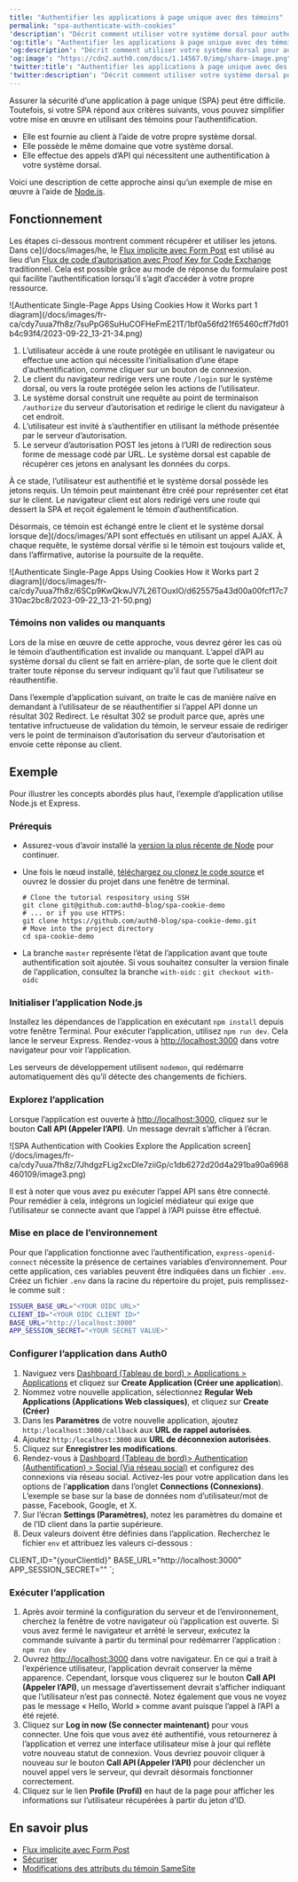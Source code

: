 ```yaml
---
title: "Authentifier les applications à page unique avec des témoins"
permalink: "spa-authenticate-with-cookies"
'description': "Décrit comment utiliser votre système dorsal pour authentifier une application à page unique (SPA) avec des témoins."
'og:title': "Authentifier les applications à page unique avec des témoins"
'og:description': "Décrit comment utiliser votre système dorsal pour authentifier une application à page unique (SPA) avec des témoins."
'og:image': "https://cdn2.auth0.com/docs/1.14567.0/img/share-image.png"
'twitter:title': "Authentifier les applications à page unique avec des témoins"
'twitter:description': "Décrit comment utiliser votre système dorsal pour authentifier une application à page unique (SPA) avec des témoins."
---
```



Assurer la sécurité d’une application à page unique (SPA) peut être difficile. Toutefois, si votre SPA répond aux critères suivants, vous pouvez simplifier votre mise en œuvre en utilisant des témoins pour l’authentification.

* Elle est fournie au client à l’aide de votre propre système dorsal.
* Elle possède le même domaine que votre système dorsal.
* Elle effectue des appels d’API qui nécessitent une authentification à votre système dorsal.

Voici une description de cette approche ainsi qu’un exemple de mise en œuvre à l’aide de [Node.js](https://nodejs.org/en/).

## Fonctionnement

Les étapes ci-dessous montrent comment récupérer et utiliser les jetons. Dans ce](/docs/images/he, le [Flux implicite avec Form Post](/docs/fr-ca/get-started/authentication-and-authorization-flow/implicit-flow-with-form-post) est utilisé au lieu d’un [Flux de code d’autorisation avec Proof Key for Code Exchange](/docs/fr-ca/get-started/authentication-and-authorization-flow/authorization-code-flow-with-pkce) traditionnel. Cela est possible grâce au mode de réponse du formulaire post qui facilite l’authentification lorsqu’il s’agit d’accéder à votre propre ressource.

<Frame>![Authenticate Single-Page Apps Using Cookies How it Works part 1 diagram](/docs/images/fr-ca/cdy7uua7fh8z/7suPpG6SuHuCOFHeFmE21T/1bf0a56fd21f65460cff7fd01b4c93f4/2023-09-22_13-21-34.png)</Frame>

1. L’utilisateur accède à une route protégée en utilisant le navigateur ou effectue une action qui nécessite l’initialisation d’une étape d’authentification, comme cliquer sur un bouton de connexion.
2. Le client du navigateur redirige vers une route `/login` sur le système dorsal, ou vers la route protégée selon les actions de l’utilisateur.
3. Le système dorsal construit une requête au point de terminaison `/authorize` du serveur d’autorisation et redirige le client du navigateur à cet endroit.
4. L’utilisateur est invité à s’authentifier en utilisant la méthode présentée par le serveur d’autorisation.
5. Le serveur d’autorisation POST les jetons à l’URI de redirection sous forme de message codé par URL. Le système dorsal est capable de récupérer ces jetons en analysant les données du corps.

À ce stade, l’utilisateur est authentifié et le système dorsal possède les jetons requis. Un témoin peut maintenant être créé pour représenter cet état sur le client. Le navigateur client est alors redirigé vers une route qui dessert la SPA et reçoit également le témoin d’authentification.

Désormais, ce témoin est échangé entre le client et le système dorsal lorsque de](/docs/images/’API sont effectués en utilisant un appel AJAX. À chaque requête, le système dorsal vérifie si le témoin est toujours valide et, dans l’affirmative, autorise la poursuite de la requête.

<Frame>![Authenticate Single-Page Apps Using Cookies How it Works part 2 diagram](/docs/images/fr-ca/cdy7uua7fh8z/6SCp9KwQkwJV7L26TOuxIO/d625575a43d00a00fcf17c7310ac2bc8/2023-09-22_13-21-50.png)</Frame>

### Témoins non valides ou manquants

Lors de la mise en œuvre de cette approche, vous devrez gérer les cas où le témoin d’authentification est invalide ou manquant. L’appel d’API au système dorsal du client se fait en arrière-plan, de sorte que le client doit traiter toute réponse du serveur indiquant qu’il faut que l’utilisateur se réauthentifie.

Dans l’exemple d’application suivant, on traite le cas de manière naïve en demandant à l’utilisateur de se réauthentifier si l’appel API donne un résultat 302 Redirect. Le résultat 302 se produit parce que, après une tentative infructueuse de validation du témoin, le serveur essaie de rediriger vers le point de terminaison d’autorisation du serveur d’autorisation et envoie cette réponse au client.

## Exemple

Pour illustrer les concepts abordés plus haut, l’exemple d’application utilise Node.js et Express.

### Prérequis

* Assurez-vous d’avoir installé la [version la plus récente de Node](https://nodejs.org/en/download/) pour continuer.
* Une fois le nœud installé, [téléchargez ou clonez le code source](https://github.com/auth0-blog/spa-cookie-demo/) et ouvrez le dossier du projet dans une fenêtre de terminal.

  ```shell lines
  # Clone the tutorial respository using SSH
  git clone git@github.com:auth0-blog/spa-cookie-demo
  # ... or if you use HTTPS:
  git clone https://github.com/auth0-blog/spa-cookie-demo.git
  # Move into the project directory
  cd spa-cookie-demo
  ```

  

  
* La branche `master` représente l’état de l’application avant que toute authentification soit ajoutée. Si vous souhaitez consulter la version finale de l’application, consultez la branche `with-oidc` :
  `git checkout with-oidc`

### Initialiser l’application Node.js

Installez les dépendances de l’application en exécutant `npm install` depuis votre fenêtre Terminal. Pour exécuter l’application, utilisez `npm run dev`. Cela lance le serveur Express. Rendez-vous à [http://localhost:3000](http://localhost:3000/) dans votre navigateur pour voir l’application.

Les serveurs de développement utilisent `nodemon`, qui redémarre automatiquement dès qu’il détecte des changements de fichiers.

### Explorez l’application

Lorsque l’application est ouverte à [http://localhost:3000](/docs/images/), cliquez sur le bouton **Call API (Appeler l’API)**. Un message devrait s’afficher à l’écran.

<Frame>![SPA Authentication with Cookies Explore the Application screen](/docs/images/fr-ca/cdy7uua7fh8z/7JhdgzFLig2xcDle7ziiGp/c1db6272d20d4a291ba90a6968460109/image3.png)</Frame>

Il est à noter que vous avez pu exécuter l’appel API sans être connecté. Pour remédier à cela, intégrons un logiciel médiateur qui exige que l’utilisateur se connecte avant que l’appel à l’API puisse être effectué.

### Mise en place de l’environnement

Pour que l’application fonctionne avec l’authentification, `express-openid-connect` nécessite la présence de certaines variables d’environnement. Pour cette application, ces variables peuvent être indiquées dans un fichier `.env`. Créez un fichier `.env` dans la racine du répertoire du projet, puis remplissez-le comme suit :

```bash lines
ISSUER_BASE_URL="<YOUR OIDC URL>"
CLIENT_ID="<YOUR OIDC CLIENT ID>"
BASE_URL="http://localhost:3000"
APP_SESSION_SECRET="<YOUR SECRET VALUE>"
```

### Configurer l’application dans Auth0

1. Naviguez vers [Dashboard (Tableau de bord) > Applications > Applications](https://manage.auth0.com/#/applications) et cliquez sur **Create Application (Créer une application**).
2. Nommez votre nouvelle application, sélectionnez **Regular Web Applications (Applications Web classiques)**, et cliquez sur **Create (Créer)**
3. Dans les **Paramètres** de votre nouvelle application, ajoutez `http:/localhost:3000/callback` aux **URL de rappel autorisées**.
4. Ajoutez `http:/localhost:3000` aux **URL de déconnexion autorisées**.
5. Cliquez sur **Enregistrer les modifications**.
6. Rendez-vous à [Dashboard (Tableau de bord)> Authentication (Authentification) > Social (Via réseau social)](https://manage.auth0.com/#/connections/social) et configurez des connexions via réseau social. Activez-les pour votre application dans les options de l’**application** dans l’onglet **Connections (Connexions)**. L’exemple se base sur la base de données nom d’utilisateur/mot de passe, Facebook, Google, et X.
7. Sur l’écran **Settings (Paramètres)**, notez les paramètres du domaine et de l’ID client dans la partie supérieure.
8. Deux valeurs doivent être définies dans l’application. Recherchez le fichier `env` et attribuez les valeurs ci-dessous :

CLIENT_ID="{yourClientId}"
BASE_URL="http://localhost:3000"
APP_SESSION_SECRET="<YOUR SECRET VALUE>"
`;

  <AuthCodeBlock children={codeExample} language="bash" lines />

   

   

### Exécuter l’application

1. Après avoir terminé la configuration du serveur et de l’environnement, cherchez la fenêtre de votre navigateur où l’application est ouverte. Si vous avez fermé le navigateur et arrêté le serveur, exécutez la commande suivante à partir du terminal pour redémarrer l’application :
   `npm run dev`
2. Ouvrez [http://localhost:3000](http://localhost:3000) dans votre navigateur. En ce qui a trait à l’expérience utilisateur, l’application devrait conserver la même apparence. Cependant, lorsque vous cliquerez sur le bouton **Call API (Appeler l’API)**, un message d’avertissement devrait s’afficher indiquant que l’utilisateur n’est pas connecté. Notez également que vous ne voyez pas le message « Hello, World » comme avant puisque l’appel à l’API a été rejeté.
3. Cliquez sur **Log in now (Se connecter maintenant)** pour vous connecter. Une fois que vous avez été authentifié, vous retournerez à l’application et verrez une interface utilisateur mise à jour qui reflète votre nouveau statut de connexion. Vous devriez pouvoir cliquer à nouveau sur le bouton **Call API (Appeler l’API)** pour déclencher un nouvel appel vers le serveur, qui devrait désormais fonctionner correctement.
4. Cliquez sur le lien **Profile (Profil)** en haut de la page pour afficher les informations sur l’utilisateur récupérées à partir du jeton d’ID.

## En savoir plus

* [Flux implicite avec Form Post](/docs/fr-ca/get-started/authentication-and-authorization-flow/implicit-flow-with-form-post)
* [Sécuriser](/docs/fr-ca/secure)
* [Modifications des attributs du témoin SameSite](/docs/fr-ca/manage-users/cookies/samesite-cookie-attribute-changes)